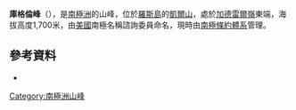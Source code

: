 '''庫格倫峰'''（{{lang-en|Coughran Peak}}），是[[南極洲|南極洲]]的山峰，位於[[羅斯島|羅斯島]]的[[凱爾山|凱爾山]]，處於[[加德雷爾嶺|加德雷爾嶺]]東端，海拔高度1,700米，由[[美國|美國]]南極名稱諮詢委員命名，現時由[[南極條約體系|南極條約體系]]管理。

==參考資料==
* {{usgs-gazetteer|id=17874}}

{{coord|77|32|S|168|53|E|source:GNIS|display=title}}

{{DEFAULTSORT:Coughran Peak}}
[[Category:南極洲山峰|Category:南極洲山峰]]


{{RossIsland-geo-stub}}
